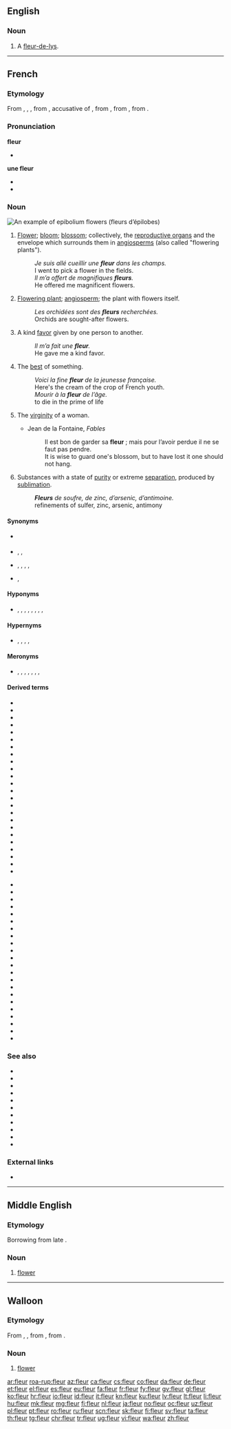 {{also|Fleur}}
==English==

===Noun===
{{en-noun}}

# A [[fleur-de-lys]].

----

==French==

===Etymology===
From {{inh|fr|fro|flur}}, {{m|fro|flour}}, {{m|fro|flor}}, from {{inh|fr|la|flōrem}}, accusative of {{m|la|flōs||flower; the finest part of something}}, from {{inh|fr|itc-pro|*flōs}}, from {{der|fr|ine-pro|*bʰleh₃-||flower, blossom}}, from {{m|ine-pro|*bʰel-||to bloom}}.

===Pronunciation===
{{wikipedia|lang=fr}}

'''fleur'''
* {{IPA|/flœʁ/|lang=fr}}

'''une fleur'''
* {{IPA|/yn.fləːʁ/|lang=fr}}
* {{audio|Fr-une fleur-fr-ouest.ogg|Audio (Western France)|lang=fr}}

===Noun===
[[Image:Epilobe feuilles etroites 01.jpg|thumb|An example of epibolium flowers (''fleurs d’épilobes'')]]
{{fr-noun|f}}

# {{lb|fr|botany}} [[flower|Flower]]; [[bloom]]; [[blossom]]; collectively, the [[reproductive organ]]s and the envelope which surrounds them in [[angiosperm]]s (also called "flowering plants").
#: ''Je suis allé cueillir une '''fleur''' dans les champs.''
#: I went to pick a flower in the fields.
#: ''Il m’a offert de magnifiques '''fleurs'''.''
#: He offered me magnificent flowers.
# {{lb|fr|by metonymy}} [[flowering plant|Flowering plant]]; [[angiosperm]]; the plant with flowers itself.
#: ''Les orchidées sont des '''fleurs''' recherchées.''
#: Orchids are sought-after flowers.
# {{lb|fr|figuratively}} A kind [[favor]] given by one person to another.
#: ''Il m’a fait une '''fleur'''.''
#: He gave me a kind favor.
# {{lb|fr|figuratively}} The [[best]] of something.
#: ''Voici la fine '''fleur''' de la jeunesse française.''
#: Here's the cream of the crop of French youth.
#: ''Mourir à la '''fleur''' de l’âge.''
#: to die in the prime of life
# {{lb|fr|by metaphor}} The [[virginity]] of a woman.
#* Jean de la Fontaine, ''Fables''
#*: Il est bon de garder sa '''fleur''' ; mais pour l’avoir perdue il ne se faut pas pendre.
#*: It is wise to guard one's blossom, but to have lost it one should not hang.
# {{lb|fr|archaic|chemistry}} Substances with a state of [[purity]] or extreme [[separation]], produced by [[sublimation]].
#: '''''Fleurs''' de soufre, de zinc, d’arsenic, d’antimoine.''
#: refinements of sulfer, zinc, arsenic, antimony

====Synonyms====
* {{sense|flowering plant}} {{l|fr|angiosperme}}
* {{sense|kind favor}} {{l|fr|aide}}, {{l|fr|faveur}}, {{l|fr|service}}
* {{sense|best of something}} {{l|fr|crème de la crème}}, {{l|fr|élite}}, {{l|fr|gratin}}, {{l|fr|meilleur}}, {{l|fr|nec plus ultra}}
* {{sense|virginity}} {{l|fr|vertu}}, {{l|fr|virginité}}

====Hyponyms====
* {{sense|flower, bloom, blossom}} {{l|fr|bractée}}, {{l|fr|carpelle}}, {{l|fr|étamine}}, {{l|fr|fleuron}}, {{l|fr|pédoncule}}, {{l|fr|pétale}}, {{l|fr|pistil}}, {{l|fr|sépale}}, {{l|fr|tépale}}

====Hypernyms====
* {{sense|flower, bloom, blossom}} {{l|fr|arbre}}, {{l|fr|inflorescence}}, {{l|fr|capitule}}, {{l|fr|ombelle}}, {{l|fr|plante}}

====Meronyms====
* {{sense|flower, bloom, blossom}} {{l|fr|androcée}}, {{l|fr|calice}}, {{l|fr|corolle}}, {{l|fr|gynécée}}, {{l|fr|involucre}}, {{l|fr|périgone}}, {{l|fr|périanthe}}, {{l|fr|réceptacle floral}}

====Derived terms====
{{der-top}}
* {{l|fr|affleurement}}
* {{l|fr|affleurer}}
* {{l|fr|à fleur de}}
* {{l|fr|à fleur de peau}}
* {{l|fr|à la fleur de l’âge}}
* {{l|fr|chou-fleur}}
* {{l|fr|comme une fleur}}
* {{l|fr|couvrir quelqu’un de fleurs}}
* {{l|fr|défleurir}}
* {{l|fr|déflorer}}
* {{l|fr|effleurir}}
* {{l|fr|en fleur, en fleurs}}
* {{l|fr|faire une fleur à quelqu’un}}
* {{l|fr|fine fleur}}
* {{l|fr|fleur au fusil}}
* {{l|fr|fleur bleue}}
* {{l|fr|fleur de farine}}
* {{l|fr|fleur de la passion}}
* {{l|fr|fleur de lis}}
* {{l|fr|fleur de lys}}
* {{l|fr|fleurdelisé}}
* {{l|fr|fleurdelysé}}
* {{l|fr|fleurdeliser}}
* {{l|fr|fleurdelyser}}
{{der-mid}}
* {{l|fr|fleur de sel}}
* {{l|fr|fleur des pois}}
* {{l|fr|fleur de vin}}
* {{l|fr|fleuré}}
* {{l|fr|fleurette}}
* {{l|fr|fleuri}}
* {{l|fr|fleurir}}
* {{l|fr|fleurissant}}
* {{l|fr|fleuriste}}
* {{l|fr|fleuristerie}}
* {{l|fr|fleuron}}
* {{l|fr|fleuronné}}
* {{l|fr|fleurs de rhétorique}}
* {{l|fr|jeter des fleurs à quelqu’un}}
* {{l|fr|langage des fleurs}}
* {{l|fr|le serpent est caché sous les fleurs}}
* {{l|fr|les quatre fleurs}}
* {{l|fr|mille-fleurs}}
* {{l|fr|ni fleurs, ni couronnes}}
* {{l|fr|passe-fleur}}
* {{l|fr|refleurir}}
* {{l|fr|s’envoyer des fleurs}}
{{der-bottom}}

===See also===
* {{l|fr|effleurer}}
* {{l|fr|efflorescence}}
* {{l|fr|efflorescent}}
* {{l|fr|fleuret}}
* {{l|fr|fleureté}}
* {{l|fr|floraison}}
* {{l|fr|floral}}
* {{l|fr|flore}}
* {{l|fr|passiflore}}
* {{l|fr|quadriflore}}
* {{l|fr|uniflore}}

===External links===
* {{R:TLFi}}

----

==Middle English==

===Etymology===
Borrowing from late {{bor|en|fro|fleur|notext=1}}.

===Noun===
{{enm-noun}}

# [[flower]]

----

==Walloon==

===Etymology===
From {{inh|wa|fro|flor}}, {{m|fro|flur}}, from {{inh|wa|la|flos|flōs, flōrem}}, from {{der|wa|ine-pro|*bʰleh₃-||flower, blossom}}.

===Noun===
{{wa-noun|f}}

# {{lb|wa|botany}} [[flower]]

[[ar:fleur]]
[[roa-rup:fleur]]
[[az:fleur]]
[[ca:fleur]]
[[cs:fleur]]
[[co:fleur]]
[[da:fleur]]
[[de:fleur]]
[[et:fleur]]
[[el:fleur]]
[[es:fleur]]
[[eu:fleur]]
[[fa:fleur]]
[[fr:fleur]]
[[fy:fleur]]
[[gv:fleur]]
[[gl:fleur]]
[[ko:fleur]]
[[hr:fleur]]
[[io:fleur]]
[[id:fleur]]
[[it:fleur]]
[[kn:fleur]]
[[ku:fleur]]
[[lv:fleur]]
[[lt:fleur]]
[[li:fleur]]
[[hu:fleur]]
[[mk:fleur]]
[[mg:fleur]]
[[fj:fleur]]
[[nl:fleur]]
[[ja:fleur]]
[[no:fleur]]
[[oc:fleur]]
[[uz:fleur]]
[[pl:fleur]]
[[pt:fleur]]
[[ro:fleur]]
[[ru:fleur]]
[[scn:fleur]]
[[sk:fleur]]
[[fi:fleur]]
[[sv:fleur]]
[[ta:fleur]]
[[th:fleur]]
[[tg:fleur]]
[[chr:fleur]]
[[tr:fleur]]
[[ug:fleur]]
[[vi:fleur]]
[[wa:fleur]]
[[zh:fleur]]